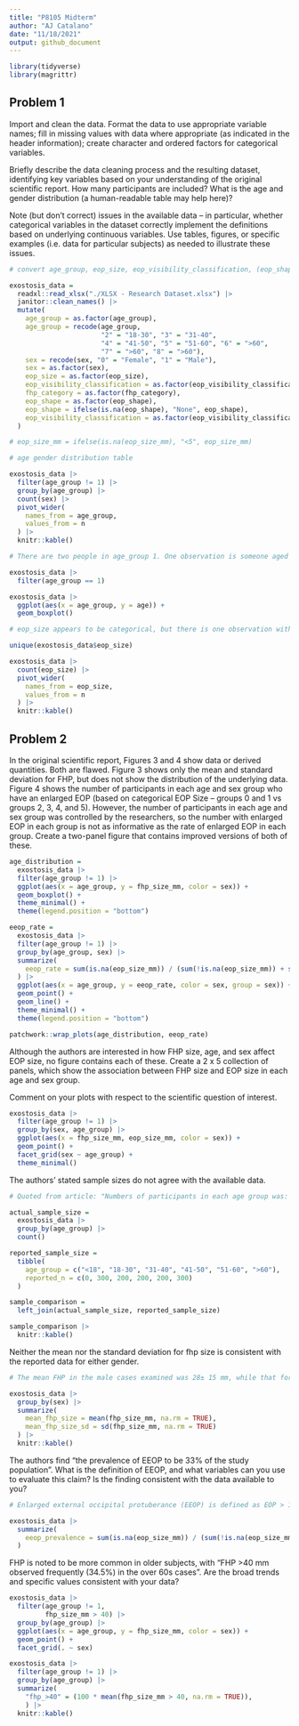 ```yaml
---
title: "P8105 Midterm"
author: "AJ Catalano"
date: "11/18/2021"
output: github_document
---
```


```r
library(tidyverse)
library(magrittr)
```

## Problem 1

Import and clean the data. Format the data to use appropriate variable names; fill in missing values with data where appropriate (as indicated in the header information); create character and ordered factors for categorical variables.

Briefly describe the data cleaning process and the resulting dataset, identifying key variables based on your understanding of the original scientific report. How many participants are included? What is the age and gender distribution (a human-readable table may help here)?

Note (but don’t correct) issues in the available data – in particular, whether categorical variables in the dataset correctly implement the definitions based on underlying continuous variables. Use tables, figures, or specific examples (i.e. data for particular subjects) as needed to illustrate these issues.

```r

# convert age_group, eop_size, eop_visibility_classification, (eop_shape - ), and fhp_category into factor variables

exostosis_data = 
  readxl::read_xlsx("./XLSX - Research Dataset.xlsx") |> 
  janitor::clean_names() |> 
  mutate(
    age_group = as.factor(age_group),
    age_group = recode(age_group,
                       "2" = "18-30", "3" = "31-40",
                       "4" = "41-50", "5" = "51-60", "6" = ">60",
                       "7" = ">60", "8" = ">60"),
    sex = recode(sex, "0" = "Female", "1" = "Male"),
    sex = as.factor(sex),
    eop_size = as.factor(eop_size),
    eop_visibility_classification = as.factor(eop_visibility_classification),
    fhp_category = as.factor(fhp_category),
    eop_shape = as.factor(eop_shape),
    eop_shape = ifelse(is.na(eop_shape), "None", eop_shape),
    eop_visibility_classification = as.factor(eop_visibility_classification)
  )

# eop_size_mm = ifelse(is.na(eop_size_mm), "<5", eop_size_mm)
```

```r
# age gender distribution table

exostosis_data |> 
  filter(age_group != 1) |> 
  group_by(age_group) |> 
  count(sex) |> 
  pivot_wider(
    names_from = age_group,
    values_from = n
  ) |> 
  knitr::kable()
```

```r
# There are two people in age_group 1. One observation is someone aged 17, while the other is 45. The 17 year old should not be included in the analysis as the paper states the age range is 18-86. The 45 year old should be in the 41-50 year-old age group.

exostosis_data |> 
  filter(age_group == 1)

exostosis_data |> 
  ggplot(aes(x = age_group, y = age)) +
  geom_boxplot()

# eop_size appears to be categorical, but there is one observation with a value of 14.6 that is does not appear to follow eop_size coding categories.

unique(exostosis_data$eop_size)

exostosis_data |> 
  count(eop_size) |> 
  pivot_wider(
    names_from = eop_size,
    values_from = n
  ) |> 
  knitr::kable()
```

## Problem 2

In the original scientific report, Figures 3 and 4 show data or derived quantities. Both are flawed. Figure 3 shows only the mean and standard deviation for FHP, but does not show the distribution of the underlying data. Figure 4 shows the number of participants in each age and sex group who have an enlarged EOP (based on categorical EOP Size – groups 0 and 1 vs groups 2, 3, 4, and 5). However, the number of participants in each age and sex group was controlled by the researchers, so the number with enlarged EOP in each group is not as informative as the rate of enlarged EOP in each group. Create a two-panel figure that contains improved versions of both of these.

```r
age_distribution = 
  exostosis_data |> 
  filter(age_group != 1) |> 
  ggplot(aes(x = age_group, y = fhp_size_mm, color = sex)) +
  geom_boxplot() +
  theme_minimal() +
  theme(legend.position = "bottom")

eeop_rate = 
  exostosis_data |> 
  filter(age_group != 1) |> 
  group_by(age_group, sex) |> 
  summarize(
    eeop_rate = sum(is.na(eop_size_mm)) / (sum(!is.na(eop_size_mm)) + sum(is.na(eop_size_mm)))
  ) |> 
  ggplot(aes(x = age_group, y = eeop_rate, color = sex, group = sex)) +
  geom_point() +
  geom_line() +
  theme_minimal() +
  theme(legend.position = "bottom")

patchwork::wrap_plots(age_distribution, eeop_rate)
```

Although the authors are interested in how FHP size, age, and sex affect EOP size, no figure contains each of these. Create a 2 x 5 collection of panels, which show the association between FHP size and EOP size in each age and sex group.

Comment on your plots with respect to the scientific question of interest.

```r
exostosis_data |> 
  filter(age_group != 1) |> 
  group_by(sex, age_group) |> 
  ggplot(aes(x = fhp_size_mm, eop_size_mm, color = sex)) +
  geom_point() +
  facet_grid(sex ~ age_group) +
  theme_minimal()
```

The authors' stated sample sizes do not agree with the available data.

```r
# Quoted from article: "Numbers of participants in each age group was: 18–30 n = 300, 31–40 n = 200, 41–50 n = 200, 51–60 n = 200 and >60 n = 300"

actual_sample_size =
  exostosis_data |> 
  group_by(age_group) |> 
  count()

reported_sample_size = 
  tibble(
    age_group = c("<18", "18-30", "31-40", "41-50", "51-60", ">60"),
    reported_n = c(0, 300, 200, 200, 200, 300)
  )

sample_comparison =
  left_join(actual_sample_size, reported_sample_size)

sample_comparison |> 
  knitr::kable()

```

Neither the mean nor the standard deviation for fhp size is consistent with the reported data for either gender.

```r
# The mean FHP in the male cases examined was 28± 15 mm, while that for the female cases was 24± 11mm (P < 0.001).

exostosis_data |> 
  group_by(sex) |> 
  summarize(
    mean_fhp_size = mean(fhp_size_mm, na.rm = TRUE),
    mean_fhp_size_sd = sd(fhp_size_mm, na.rm = TRUE)
  ) |>
  knitr::kable()
```

The authors find “the prevalence of EEOP to be 33% of the study population”. What is the definition of EEOP, and what variables can you use to evaluate this claim? Is the finding consistent with the data available to you?

```r
# Enlarged external occipital protuberance (EEOP) is defined as EOP > 10mm.

exostosis_data |> 
  summarize(
    eeop_prevalence = sum(is.na(eop_size_mm)) / (sum(!is.na(eop_size_mm)) + sum(is.na(eop_size_mm)))
  )
```


FHP is noted to be more common in older subjects, with “FHP >40 mm observed frequently (34.5%) in the over 60s cases”. Are the broad trends and specific values consistent with your data?

```r
exostosis_data |> 
  filter(age_group != 1,
         fhp_size_mm > 40) |> 
  group_by(age_group) |> 
  ggplot(aes(x = age_group, y = fhp_size_mm, color = sex)) +
  geom_point() +
  facet_grid(. ~ sex)

exostosis_data |> 
  filter(age_group != 1) |> 
  group_by(age_group) |> 
  summarize(
    "fhp_>40" = (100 * mean(fhp_size_mm > 40, na.rm = TRUE)),
    ) |> 
  knitr::kable()
```

